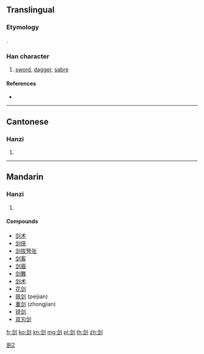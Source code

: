 {{also|劍|剣}}
==Translingual==
{{ja-forms|[[剣]]|剑|[[劍]]}}
===Etymology===
{{Han simp|劍|f=僉|t=佥}}.

===Han character===
{{Han char|rn=18|rad=刀|as=07|sn=9|four=|canj=人一中弓 (OMLN)|ids=⿰[[佥]][[刂]]}}

# [[sword]], [[dagger]], [[sabre]]

====References====
* {{Han ref|kx=0140.291|hdz=10342.070|uh=5251|ud=21073}}

----

==Cantonese==

===Hanzi===
{{yue-hanzi|jyut=|y=gim3|tra=劍}}

# {{defn|lang=yue|sort=刀07}}

----

==Mandarin==

===Hanzi===
{{cmn-hanzi|tra=劍|pin=[[jiàn]] ([[jian4]])|wg=chien<sup>4</sup>}}

# {{defn|lang=cmn|sort=刀07}}

====Compounds====
* [[剑术]]
* [[剑侠]]
* [[剑拔弩张]]
* [[剑客]]
* [[剑眉]]
* [[剑舞]]
* [[剑术]]
* [[花剑]]
* [[佩剑]] (peijian)
* [[重剑]] (zhongjian)
* [[锐剑]]
* [[双刃剑]]

[[Category:CJKV characters simplified differently in Japan and China|劍2]]

[[fr:剑]]
[[ko:剑]]
[[kn:剑]]
[[mg:剑]]
[[pl:剑]]
[[th:剑]]
[[zh:剑]]